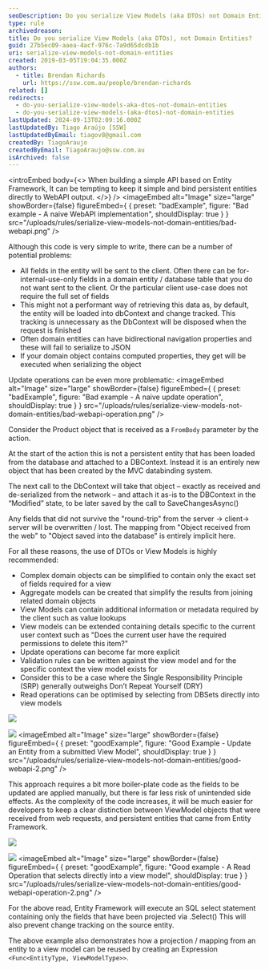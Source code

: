 ```yaml
---
seoDescription: Do you serialize View Models (aka DTOs) not Domain Entities when building a simple API based on Entity Framework?
type: rule
archivedreason:
title: Do you serialize View Models (aka DTOs), not Domain Entities?
guid: 27b5ec09-aaea-4acf-976c-7a9d65dcdb1b
uri: serialize-view-models-not-domain-entities
created: 2019-03-05T19:04:35.000Z
authors:
  - title: Brendan Richards
    url: https://ssw.com.au/people/brendan-richards
related: []
redirects:
  - do-you-serialize-view-models-aka-dtos-not-domain-entities
  - do-you-serialize-view-models-(aka-dtos)-not-domain-entities
lastUpdated: 2024-09-13T02:09:16.000Z
lastUpdatedBy: Tiago Araújo [SSW]
lastUpdatedByEmail: tiagov8@gmail.com
createdBy: TiagoAraujo
createdByEmail: TiagoAraujo@ssw.com.au
isArchived: false
---
```


<introEmbed
  body={<>
When building a simple API based on Entity Framework, It can be tempting to keep it simple and bind persistent entities directly to WebAPI output.
  </>}
/>
<imageEmbed
  alt="Image"
  size="large"
  showBorder={false}
  figureEmbed={ {
    preset: "badExample",
    figure: "Bad example - A naive WebAPI implementation",
    shouldDisplay: true
  } }
  src="/uploads/rules/serialize-view-models-not-domain-entities/bad-webapi.png"
/>

Although this code is very simple to write, there can be a number of potential problems:

* All fields in the entity will be sent to the client. Often there can be for-internal-use-only fields in a domain entity / database table that you do not want sent to the client. Or the particular client use-case does not require the full set of fields
* This might not a performant way of retrieving this data as, by default, the entity will be loaded into dbContext and change tracked. This tracking is unnecessary as the DbContext will be disposed when the request is finished
* Often domain entities can have bidirectional navigation properties and these will fail to serialize to JSON
* If your domain object contains computed properties, they get will be executed when serializing the object

Update operations can be even more problematic:
<imageEmbed
  alt="Image"
  size="large"
  showBorder={false}
  figureEmbed={ {
    preset: "badExample",
    figure: "Bad example - A naive update operation",
    shouldDisplay: true
  } }
  src="/uploads/rules/serialize-view-models-not-domain-entities/bad-webapi-operation.png"
/>

Consider the Product object that is received as a `FromBody` parameter by the action.

At the start of the action this is not a persistent entity that has been loaded from the database and attached to a DBContext. Instead it is an entirely new object that has been created by the MVC databinding system.

The next call to the DbContext will take that object – exactly as received and de-serialized from the network – and attach it as-is to the DBContext in the “Modified” state, to be later saved by the call to SaveChangesAsync()

Any fields that did not survive the "round-trip" from the server -&gt; client-&gt; server will be overwritten / lost. The mapping from "Object received from the web" to "Object saved into the database" is entirely implicit here.

For all these reasons, the use of DTOs or View Models is highly recommended:

* Complex domain objects can be simplified to contain only the exact set of fields required for a view
* Aggregate models can be created that simplify the results from joining related domain objects
* View Models can contain additional information or metadata required by the client such as value lookups
* View models can be extended containing details specific to the current user context such as "Does the current user have the required permissions to delete this item?"
* Update operations can become far more explicit
* Validation rules can be written against the view model and for the specific context the view model exists for
* Consider this to be a case where the Single Responsibility Principle (SRP) generally outweighs Don’t Repeat Yourself (DRY)
* Read operations can be optimised by selecting from DBSets directly into view models

![](/uploads/rules/serialize-view-models-not-domain-entities/good-webapi-1.png)

![](/uploads/rules/serialize-view-models-not-domain-entities/good-webapi-2.png)
<imageEmbed
  alt="Image"
  size="large"
  showBorder={false}
  figureEmbed={ {
    preset: "goodExample",
    figure: "Good Example - Update an Entity from a submitted View Model",
    shouldDisplay: true
  } }
  src="/uploads/rules/serialize-view-models-not-domain-entities/good-webapi-2.png"
/>

This approach requires a bit more boiler-plate code as the fields to be updated are applied manually, but there is far less risk of unintended side effects.
As the complexity of the code increases, it will be much easier for developers to keep a clear distinction between ViewModel objects that were received from web requests, and persistent entities that came from Entity Framework.

![](/uploads/rules/serialize-view-models-not-domain-entities/good-webapi-operation-1.png)

![](/uploads/rules/serialize-view-models-not-domain-entities/good-webapi-operation-2.png)
<imageEmbed
  alt="Image"
  size="large"
  showBorder={false}
  figureEmbed={ {
    preset: "goodExample",
    figure: "Good example - A Read Operation that selects directly into a view model",
    shouldDisplay: true
  } }
  src="/uploads/rules/serialize-view-models-not-domain-entities/good-webapi-operation-2.png"
/>

For the above read, Entity Framework will execute an SQL select statement containing only the fields that have been projected via .Select()
This will also prevent change tracking on the source entity.

The above example also demonstrates how a projection / mapping from an entity to a view model can be reused by creating an Expression `<Func<EntityType, ViewModelType>>`.
